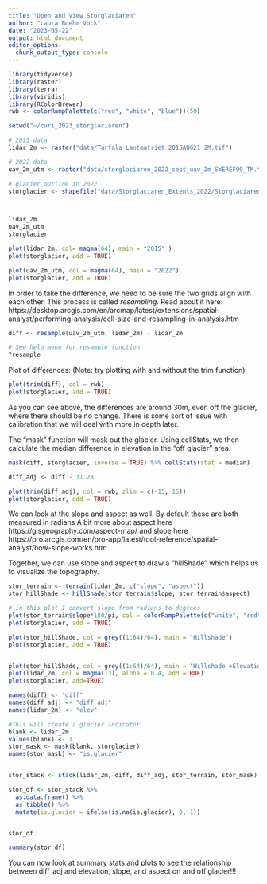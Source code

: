 ```yaml
---
title: "Open and View Storglaciaren"
author: "Laura Boehm Vock"
date: "2023-05-22"
output: html_document
editor_options: 
  chunk_output_type: console
---
```


```r
library(tidyverse)
library(raster)
library(terra)
library(viridis)
library(RColorBrewer)
rwb <- colorRampPalette(c("red", "white", "blue"))(50)
```

```r
setwd("~/curi_2023_storglaciaren")

# 2015 data
lidar_2m <- raster("data/Tarfala_Lantmatriet_2015AUG21_2M.tif")

# 2022 data
uav_2m_utm <- raster("data/storglaciaren_2022_sept_uav_2m_SWEREF99_TM.tif")

# glacier outline in 2022
storglacier <- shapefile("data/Storglaciaren_Extents_2022/Storglaciaren_Extents_2022SEP.shp")



lidar_2m
uav_2m_utm
storglacier

plot(lidar_2m, col= magma(64), main = "2015" )
plot(storglacier, add = TRUE)

plot(uav_2m_utm, col = magma(64), main = "2022")
plot(storglacier, add = TRUE)


```

In order to take the difference, we need to be sure the two grids align with each other. 
This process is called *resampling*. 
Read about it here: 
https://desktop.arcgis.com/en/arcmap/latest/extensions/spatial-analyst/performing-analysis/cell-size-and-resampling-in-analysis.htm


```r
diff <- resample(uav_2m_utm, lidar_2m) - lidar_2m
```

```r
# See help menu for resample function
?resample
```


Plot of differences: (Note: try plotting with and without the trim function)
```r
plot(trim(diff), col = rwb)
plot(storglacier, add = TRUE)
```

As you can see above, the differences are around 30m, even off the glacier, where there should be no change. 
There is some sort of issue with calibration that we will deal with more in depth later.


The "mask" function will mask out the glacier. Using cellStats, we then calculate the median difference in elevation in the "off glacier" area. 
```r
mask(diff, storglacier, inverse = TRUE) %>% cellStats(stat = median)
```


```r
diff_adj <- diff - 31.28

plot(trim(diff_adj), col = rwb, zlim = c(-15, 15))
plot(storglacier, add = TRUE)
```


We can look at the slope and aspect as well. 
By default these are both measured in radians
A bit more about aspect here https://gisgeography.com/aspect-map/
and slope here https://pro.arcgis.com/en/pro-app/latest/tool-reference/spatial-analyst/how-slope-works.htm

Together, we can use slope and aspect to draw a "hillShade" which helps us to visualize the topography.
```r
stor_terrain <- terrain(lidar_2m, c("slope", "aspect"))
stor_hillShade <- hillShade(stor_terrain$slope, stor_terrain$aspect)

# in this plot I convert slope from radians to degrees
plot(stor_terrain$slope*180/pi, col = colorRampPalette(c("white", "red"))(64), main = "slope (deg)")
plot(storglacier, add = TRUE)

plot(stor_hillShade, col = grey((1:64)/64), main = "Hillshade")
plot(storglacier, add = TRUE)


plot(stor_hillShade, col = grey((1:64)/64), main = "Hillshade +Elevation", legend = FALSE)
plot(lidar_2m, col = magma(13), alpha = 0.4, add =TRUE)
plot(storglacier, add=TRUE)
```


```r
names(diff) <- "diff"
names(diff_adj) <- "diff_adj"
names(lidar_2m) <- "elev"

#This will create a glacier indicator
blank <- lidar_2m
values(blank) <- 1
stor_mask <- mask(blank, storglacier) 
names(stor_mask) <- "is.glacier"


stor_stack <- stack(lidar_2m, diff, diff_adj, stor_terrain, stor_mask)

stor_df <- stor_stack %>% 
  as.data.frame() %>%
  as_tibble() %>%
  mutate(is.glacier = ifelse(is.na(is.glacier), 0, 1))


stor_df

summary(stor_df)
```


You can now look at summary stats and plots to see the relationship between diff_adj and elevation, slope, and aspect on and off glacier!!!


